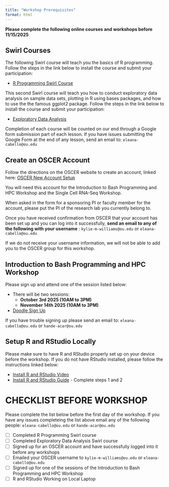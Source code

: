 ```yaml
---
title: "Workshop Prerequisites"
format: html
---
```


**Please complete the following online courses and workshops before 11/15/2025**

## Swirl Courses 

The following Swirl course will teach you the basics of R programming. Follow the steps in the link below to install the course and submit your participation:

- [R Programming Swirl Course](https://lindsaynhayes.github.io/introR2025/projects/index_A01.html){target="_blank"}

This second Swirl course will teach you how to conduct exploratory data analysis on sample data sets, plotting in R using bases packages, and how to use the the famous ggplot2 package. Follow the steps in the link below to install the course and submit your participation: 

- [Exploratory Data Analysis](https://lindsaynhayes.github.io/introR2025/projects/index_A02.html){target="_blank"}

Completion of each course will be counted on our end through a Google form submission part of each lesson. If you have issues submitting the Google Form at the end of any lesson, send an email to: `eleana-cabello@ou.edu`

## Create an OSCER Account

Follow the directions on the OSCER website to create an account, linked here: [OSCER New Account Setup](https://www.ou.edu/oscer/support/accounts/new_account){target="_blank"}

You will need this account for the Introduction to Bash Programming and HPC Workshop and the Single Cell RNA-Seq Workshop. 

When asked in the form for a sponsoring PI or faculty member for the account, please put the PI of the research lab you currently belong to.

Once you have received confirmation from OSCER that your account has been set up and you can log into it successfully, **send an email to any of the following with your username** : `kylie-m-williams@ou.edu` or `eleana-cabello@ou.edu` 

If we do not receive your username information, we will not be able to add you to the OSCER group for this workshop. 

## Introduction to Bash Programming and HPC Workshop

Please sign up and attend one of the session listed below:

- There will be two sessions:
  - **October 3rd 2025 (10AM to 3PM)**
  - **November 14th 2025 (10AM to 3PM)**
  
- [Doodle Sign Up](https://doodle.com/sign-up-sheet/participate/b2833b02-42ef-4831-9160-282a9f92a28b/select){target="_blank"}

If you have trouble signing up please send an email to: `eleana-cabello@ou.edu` or `hande-acar@ou.edu`

## Setup R and RStudio Locally

Please make sure to have R and RStudio properly set up on your device before the workshop. If you do not have RStudio installed, please follow the instructions linked below: 

- [Install R and RStudio Video](https://www.youtube.com/watch?v=eQFu_zzF96o){target="_blank"}
- [Install R and RStudio Guide](https://swirlstats.com/students.html){target="_blank"} - Complete steps 1 and 2

# CHECKLIST BEFORE WORKSHOP

Please complete the list below before the first day of the workshop. If you have any issues completeing the list above email any of the following people: `eleana-cabello@ou.edu` or `hande-acar@ou.edu`

- [ ] Completed R Programming Swirl course
- [ ] Completed Exploratory Data Analysis Swirl course
- [ ] Signed up for an OSCER account and have successfully logged into it before any workshops
- [ ] Emailed your OSCER username to `kylie-m-williams@ou.edu` or `eleana-cabello@ou.edu`
- [ ] Signed up for one of the sessions of the Introduction to Bash Programming and HPC Workshop
- [ ] R and RStudio Working on Local Laptop
